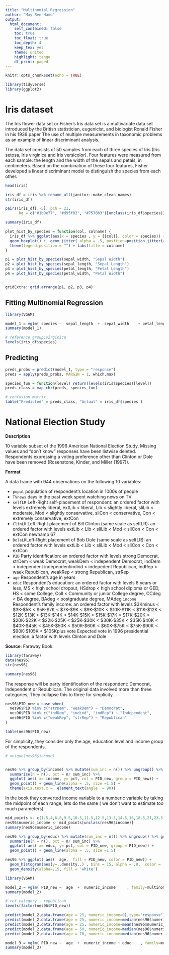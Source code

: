 ```yaml
---
title: "Multinomial Regression"
author: "May Ben-Hamo"
output: 
  html_document:
    self_contained: false
    toc: true
    toc_float: true
    toc_depth: 4
    keep_tex: yes
    theme: united
    highlight: tango
    df_print: paged
---
```


```r
knitr::opts_chunk$set(echo = TRUE)
```

```r
library(tidyverse)
library(ggplot2)
```


# Iris dataset

The Iris flower data set or Fisher's Iris data set is a multivariate data set introduced by the British statistician, eugenicist, and biologist Ronald Fisher in his 1936 paper The use of multiple measurements in taxonomic problems as an example of linear discriminant analysis.

The data set consists of 50 samples from each of three species of Iris (Iris setosa, Iris virginica and Iris versicolor). Four features were measured from each sample: the length and the width of the sepals and petals, in centimeters. Based on the combination of these four features, Fisher developed a linear discriminant model to distinguish the species from each other.


```r
head(iris)

iris_df = iris %>% rename_all(janitor::make_clean_names)
str(iris_df)
```

```r
pairs(iris_df[,-5], pch = 21,  
      bg = c("#1b9e77", "#d95f02", "#7570b3")[unclass(iris_df$species)])
```

```r
summary(iris_df)
```

```r
plot_hist_by_species = function(col, colname) {
  iris_df %>% ggplot(aes(x = species , y = {{col}}, color = species)) +
  geom_boxplot() +  geom_jitter( alpha = .5, position=position_jitter(w=0.1,h=0.1) ) +
  theme(legend.position = "") + labs(title = colname)
}

p1 = plot_hist_by_species(sepal_width, "Sepal Width")
p2 = plot_hist_by_species(sepal_length, "Sepal Length")
p3 = plot_hist_by_species(petal_length, "Petal Length")
p4 = plot_hist_by_species(petal_width, "Petal Width")


gridExtra::grid.arrange(p1, p2, p3, p4)


```

## Fitting Multinomial Regression 

```r
library(VGAM)

model_1 = vglm( species ~  sepal_length  +  sepal_width    + petal_length  +  petal_width, family=multinomial, iris_df)
summary(model_1)
```

```r
# reference group:virginica
levels(iris_df$species)
```

## Predicting 


```r
preds_probs = predict(model_1, type = "response")
preds = apply(preds_probs, MARGIN = 1, which.max)

species_fun = function(level) return(levels(iris$Species)[level])
preds_class = map_chr(preds, species_fun)

# confusion matrix 
table("Predicted" = preds_class, "Actual" = iris_df$species )
```



# National Election Study


**Description**

10 variable subset of the 1996 American National Election Study. Missing values and "don’t know" responses have been listwise deleted. Respondents expressing a voting preference other than Clinton or Dole have been removed  (Rosenstone, Kinder, and Miller (1997)).  

**Format**

A data frame with 944 observations on the following 10 variables:

- `popul` population of respondent’s location in 1000s of people
- `TVnews` days in the past week spent watching news on TV
- `selfLR` Left-Right self-placement of respondent: an ordered factor with levels extremely liberal,
extLib < liberal, Lib < slightly liberal, sliLib < moderate, Mod < slightly conservative,
sliCon < conservative, Con < extremely conservative, extCon
- `ClinLR` Left-Right placement of Bill Clinton (same scale as selfLR): an ordered factor with levels
extLib < Lib < sliLib < Mod < sliCon < Con < extCon
newhamp 67
- `DoleLR`Left-Right placement of Bob Dole (same scale as selfLR): an ordered factor with levels
extLib < Lib < sliLib < Mod < sliCon < Con < extCon
- `PID` Party identification: an ordered factor with levels strong Democrat, strDem < weak Democrat,
weakDem < independent Democrat, indDem < independent independentindind < indepedent
Republican, indRep < waek Republican, weakRep < strong Republican, strRep
- `age` Respondent’s age in years
- `educ` Respondent’s education: an ordered factor with levels 8 years or less, MS < high school
dropout, HSdrop < high school diploma or GED, HS < some College, Coll < Community
or junior College degree, CCdeg < BA degree, BAdeg < postgraduate degree, MAdeg
`income` Respondent’s family income: an ordered factor with levels $3Kminus < $3K-$5K < $5K-$7K
< $7K-$9K < $9K-$10K < $10K-$11K < $11K-$12K < $12K-$13K < $13K-$14K < $14K-$15K <
$15K-$17K < $17K-$20K < $20K-$22K < $22K-$25K < $25K-$30K < $30K-$35K < $35K-$40K
< $40K-$45K < $45K-$50K < $50K-$60K < $60K-$75K < $75K-$90K < $90K-$105K < $105Kplus
vote Expected vote in 1996 presidential election: a factor with levels Clinton and Dole


**Source**: Faraway Book: 



```r
library(faraway)
data(nes96)
str(nes96)
```


```r
summary(nes96)
```

The response will be party identification of the respondent: Democrat, Independent or Republican. The original data involved more than three categories; They collapse this to three for simplicity.

```r
nes96$PID_new = case_when(
  nes96$PID %in% c("strDem", "weakDem") ~ "Democrat",
  nes96$PID %in% c("indDem", "indind", "indRep") ~ "Independent",
  nes96$PID %in% c("weakRep", "strRep") ~ "Republican"
)

table(nes96$PID_new)
```

For simplicity, they consider only the age, education level and income group of the respondents.

```r
# unique(nes96$income)


nes96 %>% group_by(income) %>% mutate(sum_inc = n()) %>% ungroup() %>% group_by(income, PID_new) %>%
  summarise(n = n(), pct = n/ sum_inc) %>%
  ggplot( aes( x= income, y= pct, col = PID_new, group = PID_new)) +
  geom_point() + geom_line(alpha = .5, size =1.5) + 
  theme(axis.text.x =  element_text(angle  = 90))
```

In the book they converted income variable to a numberic variable by taking the midpoint of each range, lets do the same ( we don't want to estimate too much parameters):

```r
mid_points <- c(1.5,4,6,8,9.5,10.5,11.5,12.5,13.5,14.5,16,18.5,21,23.5,27.5,32.5,37.5,42.5,47.5,55,67.5,82.5,97.5,115)
nes96$numeric_income <- mid_points[unclass(nes96$income)]
summary(nes96$numeric_income)
```



```r
nes96 %>% group_by(educ) %>% mutate(sum_inc = n()) %>% ungroup() %>% group_by(educ, PID_new) %>%
  summarise(n = n(), pct = n/ sum_inc) %>%
  ggplot( aes( x= educ, y= pct, col = PID_new, group = PID_new)) +
  geom_point() + geom_line(alpha = .5, size =1.5) 
```

```r
nes96 %>% ggplot( aes(  age,  fill = PID_new, color = PID_new)) +
  geom_histogram(aes(y=..density..) , bins = 15, alpha = .8,  color = 'white', position = 'dodge') + 
  geom_density(alpha=.15, fill = 'white')


```



```r
library(VGAM)

model_2 = vglm( PID_new ~  age  +  numeric_income     , family=multinomial, nes96)
summary(model_2)
```

```r
# ref category - republican
levels(factor(nes96$PID_new))
```

```r
predict(model_2,data.frame(age = 25, numeric_income=0),type="response")
predict(model_2,data.frame(age = 25, numeric_income=median(nes96$numeric_income)),type="response")
predict(model_2,data.frame(age = 25, numeric_income=mean(nes96$numeric_income)),type="response")
predict(model_2,data.frame(age = 50, numeric_income=median(nes96$numeric_income)),type="response")
predict(model_2,data.frame(age = 70, numeric_income=median(nes96$numeric_income)),type="response")
```



```r
model_3 = vglm( PID_new ~  age  +  numeric_income + educ    , family=multinomial, nes96)
summary(model_3)
```



